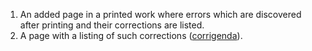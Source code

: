 #An added page in a printed work where errors which are discovered after printing and their corrections are listed.
#A page with a listing of such corrections ([[corrigenda]]).